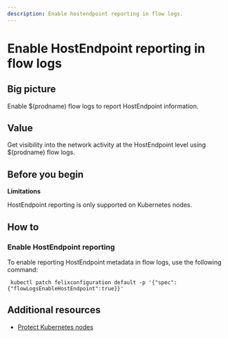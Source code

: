 ```yaml
---
description: Enable hostendpoint reporting in flow logs.
---
```


# Enable HostEndpoint reporting in flow logs

## Big picture

Enable $(prodname) flow logs to report HostEndpoint information.

## Value

Get visibility into the network activity at the HostEndpoint level using $(prodname) flow logs.

## Before you begin

**Limitations**

HostEndpoint reporting is only supported on Kubernetes nodes.

## How to

### Enable HostEndpoint reporting

To enable reporting HostEndpoint metadata in flow logs, use the following command:

```
 kubectl patch felixconfiguration default -p '{"spec":{"flowLogsEnableHostEndpoint":true}}'
```

## Additional resources

- [Protect Kubernetes nodes](../../../network-policy/hosts/kubernetes-nodes.mdx)
